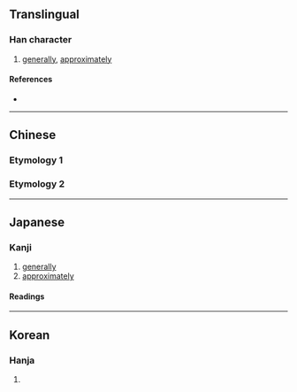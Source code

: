 {{character info}}
==Translingual==

===Han character===
{{Han char|rn=75|rad=木|as=10|sn=14|four=|canj=HUD,XHUD|ids=⿱既木,⿱旣木}}

# [[generally]], [[approximately]]

====References====
* {{Han ref|kx=0547.060|dkj=15363|dj=0935.030|hdz=21257.010|uh=69E9|ud=27113}}

----

==Chinese==

===Etymology 1===
{{zh-see|概|v}}

===Etymology 2===
{{zh-see|㮣|v}}

----

==Japanese==

===Kanji===

{{ja-kanji|grade=|rs=木10}}

# [[generally]]
# [[approximately]]

====Readings====
{{ja-readings
|on=がい, かい
|kun=とかき-, おおむ-ね, おもむき-
}}

----

==Korean==

===Hanja===
{{ko-hanja|hangeul=개|eumhun=|rv=gae|mr=kae|y=kay}}

# {{rfdef|ko|sort=木10}}